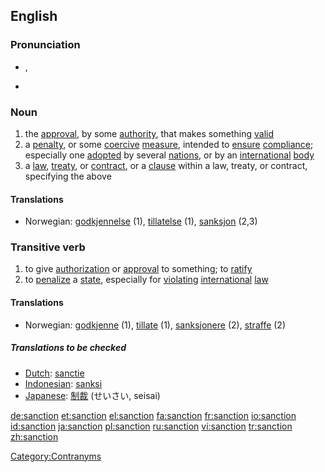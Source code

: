 {{wikipedia}}
==English==

===Pronunciation===
*{{IPA|/ˈsæŋkʃən/}}, {{SAMPA|/"s{NkS@n/}}
*{{audio|en-us-sanction.ogg|Audio (US)}}

===Noun===
{{en-noun}}

# the [[approval]], by some [[authority]], that makes something [[valid]]
# a [[penalty]], or some [[coercive]] [[measure]], intended to [[ensure]] [[compliance]]; especially one [[adopted]] by several [[nation]]s, or by an [[international]] [[body]]
# a [[law]], [[treaty]], or [[contract]], or a [[clause]] within a law, treaty, or contract, specifying the above

====Translations====
{{top}}
*Norwegian: [[godkjennelse]] {{m}} (1), [[tillatelse]] {{m}} (1), [[sanksjon]] {{m}} (2,3)
{{mid}}
{{bottom}}

===Transitive verb===
{{en-verb}}

# to give [[authorization]] or [[approval]] to something; to [[ratify]]
# to [[penalize]] a [[state]], especially for [[violating]] [[international]] [[law]]

====Translations====
{{top}}
*Norwegian: [[godkjenne]] (1), [[tillate]] (1), [[sanksjonere]] (2), [[straffe]] (2)
{{mid}}
{{bottom}}

=====Translations to be checked=====
*[[Dutch]]: [[sanctie]]
*[[Indonesian]]: [[sanksi]]
*[[Japanese]]: [[制裁]] (せいさい, seisai)

[[Category:Contranyms]]

[[de:sanction]]
[[et:sanction]]
[[el:sanction]]
[[fa:sanction]]
[[fr:sanction]]
[[io:sanction]]
[[id:sanction]]
[[ja:sanction]]
[[pl:sanction]]
[[ru:sanction]]
[[vi:sanction]]
[[tr:sanction]]
[[zh:sanction]]